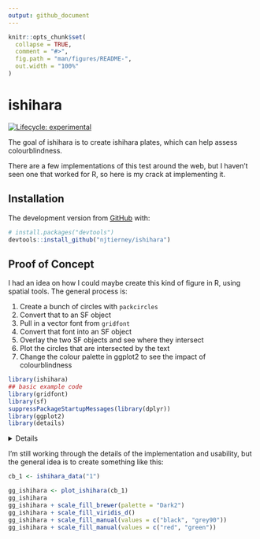 ```yaml
---
output: github_document
---
```


<!-- README.md is generated from README.Rmd. Please edit that file -->

```r
knitr::opts_chunk$set(
  collapse = TRUE,
  comment = "#>",
  fig.path = "man/figures/README-",
  out.width = "100%"
)
```

# ishihara

<!-- badges: start -->
[![Lifecycle: experimental](https://img.shields.io/badge/lifecycle-experimental-orange.svg)](https://www.tidyverse.org/lifecycle/#experimental)
<!-- badges: end -->

The goal of ishihara is to create ishihara plates, which can help assess colourblindness.

There are a few implementations of this test around the web, but I haven't seen one that worked for R, so here is my crack at implementing it.

## Installation

The development version from [GitHub](https://github.com/) with:

``` r
# install.packages("devtools")
devtools::install_github("njtierney/ishihara")
```
## Proof of Concept

I had an idea on how I could maybe create this kind of figure in R, using 
spatial tools. The general process is:

1. Create a bunch of circles with `packcircles`
2. Convert that to an SF object
3. Pull in a vector font from `gridfont`
4. Convert that font into an SF object
5. Overlay the two SF objects and see where they intersect
6. Plot the circles that are intersected by the text
7. Change the colour palette in ggplot2 to see the impact of colourblindness

```r
library(ishihara)
## basic example code
library(gridfont)
library(sf)
suppressPackageStartupMessages(library(dplyr))
library(ggplot2)
library(details)
```

<details closed>

```r
cast_font_sf <- function(font_df){
  font_df %>% 
  st_as_sf(coords = c("x", "y")) %>% 
  group_by(char) %>%
  summarise(do_union = FALSE) %>%
  st_cast("LINESTRING") %>% 
  ungroup() 
}

font_increase <- function(font_df, size){
  font_df %>% 
    mutate(x = x * size,
           y = y * size)
}


create_circle_plate <- function(){
circle_vec <- sample(x = ((1:125)/100),
                     size = 1000,
                     replace = TRUE)

create_poly_packings(areas = circle_vec, n_points = 50) %>% 
  cast_packing_poly()
}

text_sf <- function(text){
  create_text_df(text, font='smooth') %>% 
  font_increase(4)  %>% 
  mutate_at(vars(x, y), scale, scale = FALSE) %>% 
  mutate(y = y + 3) %>% 
  cast_font_sf()
}

overlay_text_in_circle <- function(circle_plate, text_sf){
  circle_plate %>% 
    mutate(in_text = is_sf_intersects(circle_plate, text_sf))
}

plot_ishihara <- function(overlayed_text){
  ggplot(overlayed_text) +
  geom_sf(aes(fill = in_text),
          colour = "white") +
  theme_void() +
  theme(legend.position = "none")
}

ishihara_data <- function(text){
  circle_plate <- create_circle_plate()
  overlay_text_in_circle(circle_plate, text_sf(text))
}

```

</details>

I'm still working through the details of the implementation and usability, but the general idea is to create something like this:

```r
cb_1 <- ishihara_data("1")

gg_ishihara <- plot_ishihara(cb_1)
gg_ishihara
gg_ishihara + scale_fill_brewer(palette = "Dark2")
gg_ishihara + scale_fill_viridis_d()
gg_ishihara + scale_fill_manual(values = c("black", "grey90"))
gg_ishihara + scale_fill_manual(values = c("red", "green"))
```

